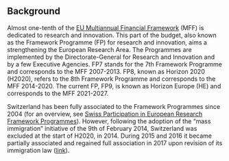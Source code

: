 ## Background

Almost one-tenth of the [EU Multiannual Financial Framework](https://op.europa.eu/en/publication-detail/-/publication/d2cf202e-f36a-45b2-84e7-1ac6ad996e90) (MFF) is dedicated to research and innovation. This part of the budget, also known as the Framework Programme (FP) for research and innovation, aims a strengthening the European Research Area.  The Programmes are implemented by the Directorate-General for Research and Innovation and by a few Executive Agencies. FP7 stands for the 7th Framework Programme and corresponds to the MFF 2007-2013.  FP8, known as Horizon 2020 (H2020), refers to the 8th Framework Programme and corresponds to the MFF 2014-2020. The current FP, FP9, is known as Horizon Europe (HE) and corresponds to the MFF 2021-2027. 

Switzerland has been fully associated to the Framework Programmes since 2004 (for an overview, see [Swiss Participation in European Research Framework Programmes](https://www.sbfi.admin.ch/sbfi/en/home/research-and-innovation/international-cooperation-r-and-i/eu-framework-programmes-for-research/f-f-swiss-participation.html)). However, following the adoption of the "mass immigration" initiative of the 9th of February 2014, Switzerland was excluded at the start of H2020, in 2014. During 2015 and 2016 it became partially associated and regained full association in 2017 upon revision of its immigration law ([link](https://www.swissinfo.ch/eng/new-immigration-law-clears-final-hurdle/42769316)).
